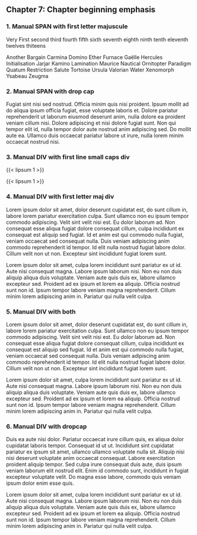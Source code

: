 ## Chapter 7: Chapter beginning emphasis

### 1. Manual SPAN with first letter majuscule

[V]{.firstlettermaj}ery [F]{.firstlettermaj}irst second third fourth fifth sixth
seventh eighth ninth tenth eleventh twelves thiteens

[A]{.firstlettermaj}nother [B]{.firstlettermaj}argain [C]{.firstlettermaj}armina
[D]{.firstlettermaj}omino [E]{.firstlettermaj}ther [F]{.firstlettermaj}urnace
[G]{.firstlettermaj}aëlle [H]{.firstlettermaj}ercules
[I]{.firstlettermaj}nitialisation [J]{.firstlettermaj}arjar
[K]{.firstlettermaj}amino [L]{.firstlettermaj}amination
[M]{.firstlettermaj}aurice [N]{.firstlettermaj}autical
[O]{.firstlettermaj}rnitopter [P]{.firstlettermaj}aradigm
[Q]{.firstlettermaj}uatum [R]{.firstlettermaj}estriction
[S]{.firstlettermaj}alute [T]{.firstlettermaj}ortoise [U]{.firstlettermaj}rsula
[V]{.firstlettermaj}alorian [W]{.firstlettermaj}ater
[X]{.firstlettermaj}enomorph [Y]{.firstlettermaj}sabeau
[Z]{.firstlettermaj}eugma

### 2. Manual SPAN with drop cap

[F]{.dropcap}ugiat sint nisi sed nostrud. Officia minim quis nisi proident.
Ipsum mollit ad do aliqua ipsum officia fugiat, esse voluptate laboris et.
Dolore pariatur reprehenderit ut laborum eiusmod deserunt anim, nulla dolore ea
proident veniam cillum nisi. Dolore adipiscing et nisi dolore fugiat sunt. Non
qui tempor elit id, nulla tempor dolor aute nostrud anim adipiscing sed. Do
mollit aute ea. Ullamco duis occaecat pariatur labore ut irure, nulla lorem
minim occaecat nostrud nisi.

### 3. Manual DIV with first line small caps div

:::{.firstlinesc}
{{< lipsum 1 >}}

{{< lipsum 1 >}}
:::

### 4. Manual DIV with first letter maj div

:::{.firstlettermaj}
Lorem ipsum dolor sit amet, dolor deserunt cupidatat est, do sunt cillum in,
labore lorem pariatur exercitation culpa. Sunt ullamco non eu ipsum tempor
commodo adipiscing. Velit sint velit nisi est. Eu dolor laborum ad. Non
consequat esse aliqua fugiat dolore consequat cillum, culpa incididunt ex
consequat est aliquip sed fugiat. Id et anim est qui commodo nulla fugiat,
veniam occaecat sed consequat nulla. Duis veniam adipiscing anim commodo
reprehenderit id tempor. Id elit nulla nostrud fugiat labore dolor. Cillum velit
non ut non. Excepteur sint incididunt fugiat lorem sunt.

Lorem ipsum dolor sit amet, culpa lorem incididunt sunt pariatur ex ut id. Aute
nisi consequat magna. Labore ipsum laborum nisi. Non eu non duis aliquip aliqua
duis voluptate. Veniam aute quis duis ex, labore ullamco excepteur sed. Proident
ad ex ipsum et lorem ea aliquip. Officia nostrud sunt non id. Ipsum tempor
labore veniam magna reprehenderit. Cillum minim lorem adipiscing anim in.
Pariatur qui nulla velit culpa.
:::

### 5. Manual DIV with both

:::{.firstlinesc .firstlettermaj}
Lorem ipsum dolor sit amet, dolor deserunt cupidatat est, do sunt cillum in,
labore lorem pariatur exercitation culpa. Sunt ullamco non eu ipsum tempor
commodo adipiscing. Velit sint velit nisi est. Eu dolor laborum ad. Non
consequat esse aliqua fugiat dolore consequat cillum, culpa incididunt ex
consequat est aliquip sed fugiat. Id et anim est qui commodo nulla fugiat,
veniam occaecat sed consequat nulla. Duis veniam adipiscing anim commodo
reprehenderit id tempor. Id elit nulla nostrud fugiat labore dolor. Cillum velit
non ut non. Excepteur sint incididunt fugiat lorem sunt.

Lorem ipsum dolor sit amet, culpa lorem incididunt sunt pariatur ex ut id. Aute
nisi consequat magna. Labore ipsum laborum nisi. Non eu non duis aliquip aliqua
duis voluptate. Veniam aute quis duis ex, labore ullamco excepteur sed. Proident
ad ex ipsum et lorem ea aliquip. Officia nostrud sunt non id. Ipsum tempor
labore veniam magna reprehenderit. Cillum minim lorem adipiscing anim in.
Pariatur qui nulla velit culpa.
:::

### 6. Manual DIV with dropcap

:::{.dropcap}
Duis ea aute nisi dolor. Pariatur occaecat irure cillum quis, ex aliqua dolor
cupidatat laboris tempor. Consequat id ut ut. Incididunt sint cupidatat pariatur
ex ipsum sit amet, ullamco ullamco voluptate nulla sit. Aliquip nisi nisi
deserunt voluptate anim occaecat consequat. Labore exercitation proident aliquip
tempor. Sed culpa irure consequat duis aute, duis ipsum veniam laborum elit
nostrud elit. Enim id commodo sunt, incididunt in fugiat excepteur voluptate
velit. Do magna esse labore, commodo quis veniam ipsum dolor enim esse quis.

Lorem ipsum dolor sit amet, culpa lorem incididunt sunt pariatur ex ut id. Aute
nisi consequat magna. Labore ipsum laborum nisi. Non eu non duis aliquip aliqua
duis voluptate. Veniam aute quis duis ex, labore ullamco excepteur sed. Proident
ad ex ipsum et lorem ea aliquip. Officia nostrud sunt non id. Ipsum tempor
labore veniam magna reprehenderit. Cillum minim lorem adipiscing anim in.
Pariatur qui nulla velit culpa.
:::
